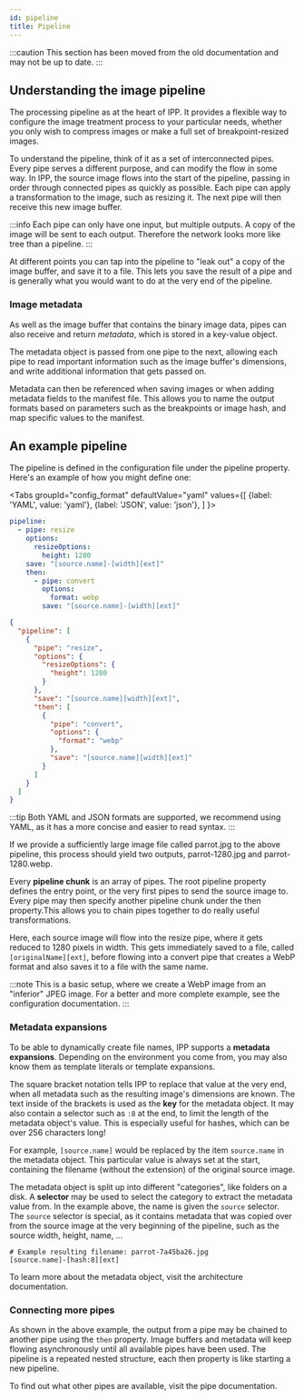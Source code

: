 ```yaml
---
id: pipeline
title: Pipeline
---
```


<!-- prettier-ignore-start -->
:::caution
This section has been moved from the old documentation and may not be up to date.
:::
<!-- prettier-ignore-end -->


## Understanding the image pipeline

The processing pipeline as at the heart of IPP. It provides a flexible way to configure the image
treatment process to your particular needs, whether you only wish to compress images or make a full
set of breakpoint-resized images.

To understand the pipeline, think of it as a set of interconnected pipes. Every pipe serves a
different purpose, and can modify the flow in some way. In IPP, the source image flows into the
start of the pipeline, passing in order through connected pipes as quickly as possible. Each pipe
can apply a transformation to the image, such as resizing it. The next pipe will then receive this
new image buffer.

<!-- prettier-ignore-start -->
:::info
Each pipe can only have one input, but multiple outputs. A copy of the image will be sent to each output. Therefore the network looks more like tree than a pipeline.
:::
<!-- prettier-ignore-end -->

At different points you can tap into the pipeline to "leak out" a copy of the image buffer, and save
it to a file. This lets you save the result of a pipe and is generally what you would want to do at
the very end of the pipeline.

### Image metadata

As well as the image buffer that contains the binary image data, pipes can also receive and return
_metadata_, which is stored in a key-value object.

The metadata object is passed from one pipe to the next, allowing each pipe to read important
information such as the image buffer's dimensions, and write additional information that gets passed
on.

Metadata can then be referenced when saving images or when adding metadata fields to the manifest
file. This allows you to name the output formats based on parameters such as the breakpoints or
image hash, and map specific values to the manifest.

## An example pipeline

The pipeline is defined in the configuration file under the pipeline property. Here's an example of
how you might define one:

<Tabs
  groupId="config_format"
  defaultValue="yaml"
  values={[
    {label: 'YAML', value: 'yaml'},
    {label: 'JSON', value: 'json'},
  ]
}>
<TabItem value="yaml">


```yaml title=".ipprc.yml"
pipeline:
  - pipe: resize
    options:
      resizeOptions:
        height: 1280
    save: "[source.name]-[width][ext]"
    then:
      - pipe: convert
        options:
          format: webp
        save: "[source.name]-[width][ext]"
```

</TabItem>
<TabItem value="json">


```json title=".ipprc.json"
{
  "pipeline": [
    {
      "pipe": "resize",
      "options": {
        "resizeOptions": {
          "height": 1280
        }
      },
      "save": "[source.name][width][ext]",
      "then": [
        {
          "pipe": "convert",
          "options": {
            "format": "webp"
          },
          "save": "[source.name][width][ext]"
        }
      ]
    }
  ]
}
```

</TabItem>
</Tabs>


<!-- prettier-ignore-start -->
:::tip
Both YAML and JSON formats are supported, we recommend using YAML, as it has a more concise and easier to read syntax.
:::
<!-- prettier-ignore-end -->

If we provide a sufficiently large image file called parrot.jpg to the above pipeline, this process
should yield two outputs, parrot-1280.jpg and parrot-1280.webp.

Every **pipeline chunk** is an array of pipes. The root pipeline property defines the entry point,
or the very first pipes to send the source image to. Every pipe may then specify another pipeline
chunk under the then property.This allows you to chain pipes together to do really useful
transformations.

Here, each source image will flow into the resize pipe, where it gets reduced to 1280 pixels in
width. This gets immediately saved to a file, called `[originalName][ext]`, before flowing into a
convert pipe that creates a WebP format and also saves it to a file with the same name.

<!-- prettier-ignore-start -->
:::note
This is a basic setup, where we create a WebP image from an "inferior" JPEG image. For a better and more complete example, see the configuration documentation.
:::
<!-- prettier-ignore-end -->

### Metadata expansions

To be able to dynamically create file names, IPP supports a **metadata expansions**. Depending on
the environment you come from, you may also know them as template literals or template expansions.

The square bracket notation tells IPP to replace that value at the very end, when all metadata such
as the resulting image's dimensions are known. The text inside of the brackets is used as the
**key** for the metadata object. It may also contain a selector such as `:8` at the end, to limit
the length of the metadata object's value. This is especially useful for hashes, which can be over
256 characters long!

For example, `[source.name]` would be replaced by the item `source.name` in the metadata object.
This particular value is always set at the start, containing the filename (without the extension) of
the original source image.

The metadata object is split up into different "categories", like folders on a disk. A **selector**
may be used to select the category to extract the metadata value from. In the example above, the
name is given the `source` selector. The `source` selector is special, as it contains metadata that
was copied over from the source image at the very beginning of the pipeline, such as the source
width, height, name, ...

```text title="Example save string"
# Example resulting filename: parrot-7a45ba26.jpg
[source.name]-[hash:8][ext]
```

To learn more about the metadata object, visit the architecture documentation.

### Connecting more pipes

As shown in the above example, the output from a pipe may be chained to another pipe using the
`then` property. Image buffers and metadata will keep flowing asynchronously until all available
pipes have been used. The pipeline is a repeated nested structure, each then property is like
starting a new pipeline.

To find out what other pipes are available, visit the pipe documentation.
